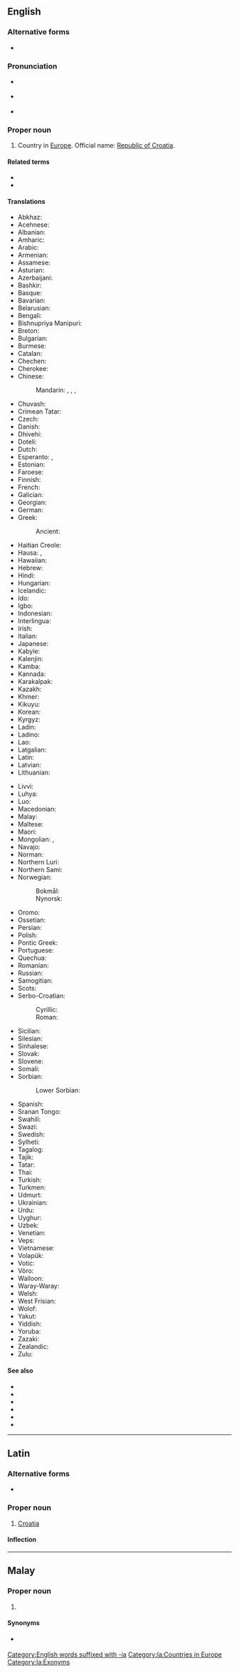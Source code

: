 {{also|Croația|Crô-a-ti-a}}
==English==
{{wikipedia}}

===Alternative forms===
* {{alter|en|Croätia}}

===Pronunciation===
* {{a|UK}} {{IPA|/ˌkɹəʊˈeɪ.ʃə/|lang=en}}
* {{a|US}} {{IPA|/ˌkɹoʊˈeɪ.ʃə/|lang=en}}
* {{audio|en-us-Croatia.ogg|Audio (US)|lang=en}}

===Proper noun===
{{en-proper noun}}

# {{senseid|en|Q224}}Country in [[Europe]]. Official name: [[Republic of Croatia]].

====Related terms====
* {{l|en|Croat}}
* {{l|en|Croatian}}

====Translations====
{{trans-top|id=Q224|country in Europe}}
* Abkhaz: {{t|ab|Хорватиа}}
* Acehnese: {{t|ace|Kroasia}}
* Albanian: {{t+|sq|Kroacia}}
* Amharic: {{t|am|ክሮኤሽያ}}
* Arabic: {{t|ar|كُرُوَاتِيَا|f}}
* Armenian: {{t|hy|Խորվաթիա}}
* Assamese: {{t|as|কোৰেছিয়া}}
* Asturian: {{t+|ast|Croacia|f}}
* Azerbaijani: {{t+|az|Xorvatiya}}
* Bashkir: {{t|ba|Хорватия}}
* Basque: {{t+|eu|Kroazia}}
* Bavarian: {{t|bar|Kroazien}}
* Belarusian: {{t|be|Харва́тыя|f}}
* Bengali: {{t|bn|ক্রোয়েশিয়া}}
* Bishnupriya Manipuri: {{t|bpy|ক্রোয়েশিয়া}}
* Breton: {{t|br|Kroatia}}
* Bulgarian: {{t+|bg|Хърватска|f}}
* Burmese: {{t|my|ခရိုအေးရှား}}
* Catalan: {{t+|ca|Croàcia}}
* Chechen: {{t|ce|Хорвати}}
* Cherokee: {{t|chr|ᎧᎶᎡᏏᎠ}}
* Chinese:
*: Mandarin: {{t+|cmn|克羅地亞}}, {{t+|cmn|克罗地亚|tr=Kèluódìyà}}, {{t+|cmn|克羅埃西亞}}, {{t+|cmn|克罗埃西亚|tr=Kèluóāixīyà}}
* Chuvash: {{t|cv|Хорвати}}
* Crimean Tatar: {{t|crh|Hırvatistan}}
* Czech: {{t+|cs|Chorvatsko|n}}
* Danish: {{t+|da|Kroatien}}
* Dhivehi: {{t|dv|ކުރޮއޭޝިއާ}}
* Doteli: {{t|dty|क्रोएसिया}}
* Dutch: {{t+|nl|Kroatië|n}}
* Esperanto: {{t+|eo|Kroatio}}, {{t|eo|Kroatujo}}
* Estonian: {{t+|et|Horvaatia}}
* Faroese: {{t|fo|Kroatia|f|n}}
* Finnish: {{t+|fi|Kroatia}}
* French: {{t+|fr|Croatie|f}}
* Galician: {{t+|gl|Croacia|f}}
* Georgian: {{t+|ka|ხორვატია}}
* German: {{t+|de|Kroatien|n}}
* Greek: {{t+|el|Κροατία|f}}
*: Ancient: {{t-needed|grc}}
* Haitian Creole: {{t|ht|Kwoasi}}
* Hausa: {{t|ha|Croatia}}, {{t|ha|Kroatiya}}
* Hawaiian: {{t|haw|Koloatia}}
* Hebrew: {{t+|he|קְרוֹאַטְיָה|f|tr=kroatya}}
* Hindi: {{t+|hi|क्रोएशिया}}
* Hungarian: {{t+|hu|Horvátország}}
* Icelandic: {{t+|is|Króatía|f}}
* Ido: {{t+|io|Kroatia}}
* Igbo: {{t-needed|ig}}
* Indonesian: {{t+|id|Kroasia}}
* Interlingua: {{t|ia|Croatia}}
* Irish: {{t|ga|[[An]] [[Cróit|Chróit]]|f}}
* Italian: {{t+|it|Croazia}}
* Japanese: {{t+|ja|クロアチア|tr=Kuroachia}}
* Kabyle: {{t|kab|Kruwatya}}
* Kalenjin: {{t|kln|Korasia}}
* Kamba: {{t|kam|Korasia}}
* Kannada: {{t|kn|ಕ್ರೊಯೆಶಿಯ}}
* Karakalpak: {{t|kaa|Xorvatiya}}
* Kazakh: {{t|kk|Хыруатстан}}
* Khmer: {{t+|km|ក្រូអាស៊ី}}
* Kikuyu: {{t|ki|Korasia}}
* Korean: {{t|ko|^크로아티아}}
* Kyrgyz: {{t|ky|Хорватия}}
* Ladin: {{t-needed|lld}}
* Ladino: {{t-needed|lad}}
* Lao: {{t+|lo|ໂຄຣເອເຊຍ|tr=khrō 'ē sīa}}<!--manual translit required-->
* Latgalian: {{t|ltg|Horvateja}}
* Latin: {{t-needed|la}}
* Latvian: {{t|lv|Horvātija|f}}
* Lithuanian: {{t+|lt|Kroatija|f}}
{{trans-mid}}
* Livvi: {{t|olo|Horvatii}}
* Luhya: {{t|luy|Korasia}}
* Luo: {{t|luo|Korasia}}
* Macedonian: {{t+|mk|Хрватска|f}}
* Malay: {{t|ms|Croatia}}
* Maltese: {{t|mt|[[il-]][[Kroazja]]|f}}
* Maori: {{t|mi|Koroātia}}
* Mongolian: {{t|mn|Хорват}}, {{t|mn|Хорвати}}
* Navajo: {{t|nv|Kwóóʼad bikéyah|sc=Latn}}
* Norman: {{t|nrf|Croatie|f}}
* Northern Luri: {{t|lrc|کوروڤاسی}}
* Northern Sami: {{t|se|Kroatia}}
* Norwegian:
*: Bokmål: {{t+|nb|Kroatia|n}}
*: Nynorsk: {{t+|nn|Kroatia|n}}
* Oromo: {{t|om|Kirooshiyaa}}
* Ossetian: {{t|os|Хорвати}}
* Persian: {{t+|fa|کرواسی|tr=koroâsi}}
* Polish: {{t+|pl|Chorwacja}}
* Pontic Greek: {{t|pnt|Κροατία}}
* Portuguese: {{t+|pt|Croácia|f}}
* Quechua: {{t|qu|Hurwatsuyu}}
* Romanian: {{t+|ro|Croația|f}}
* Russian: {{t+|ru|Хорва́тия|f}}
* Samogitian: {{t|sgs|Kruoatėjė}}
* Scots: {{t|sco|Croatie}}
* Serbo-Croatian:
*: Cyrillic: {{t|sh|Хр̀ва̄тска|f}}
*: Roman: {{t+|sh|Hr̀vātskā|f}}
* Sicilian: {{t|scn|Croazzia|f}}
* Silesian: {{t|szl|Chorwacyjo|f}}
* Sinhalese: {{t|si|ක්‍රොඒෂියාව}}
* Slovak: {{t+|sk|Chorvátsko|n}}
* Slovene: {{t+|sl|Hrváška|f}}
* Somali: {{t|so|Kuruweshiya}}
* Sorbian:
*: Lower Sorbian: {{t|dsb|Chorwatska|m}}
* Spanish: {{t+|es|Croacia|f}}
* Sranan Tongo: {{t|srn|Krvatkondre|m}}
* Swahili: {{t+|sw|Korasia}}
* Swazi: {{t|ss|IKhuroshiya}}
* Swedish: {{t+|sv|Kroatien}}
* Sylheti: {{t|syl|ꠇꠥꠞꠦꠡꠤꠀ}}
* Tagalog: {{t|tl|Kroasya}}
* Tajik: {{t|tg|Хорватия}}
* Tatar: {{t|tt|Хорватия}}
* Thai: {{t+|th|โครเอเชีย}}
* Turkish: {{t+|tr|Hırvatistan}}
* Turkmen: {{t|tk|Horwatiýa}}
* Udmurt: {{t|udm|Хорватия}}
* Ukrainian: {{t+|uk|Хорва́тія|f}}
* Urdu: {{t|ur|کرویشیا|tr=kroēśiyā}}
* Uyghur: {{t|ug|كرودىيە}}
* Uzbek: {{t+|uz|Xorvatiya}}
* Venetian: {{t|vec|Croàsia}}
* Veps: {{t-needed|vep}}
* Vietnamese: {{t|vi|Crô-a-ti-a}}
* Volapük: {{t+|vo|Kroasän}}
* Votic: {{t-needed|vot}}
* Võro: {{t-needed|vro}}
* Walloon: {{t+|wa|Crowaceye}}
* Waray-Waray: {{t|war|Kroasya}}
* Welsh: {{t|cy|Croatia}}
* West Frisian: {{t|fy|Kroaasje}}
* Wolof: {{t|wo|Korwaasi}}
* Yakut: {{t|sah|Хорватия}}
* Yiddish: {{t|yi|קראָאַטיע}}
* Yoruba: {{t|yo|Kòróátíà}}
* Zazaki: {{t|zza|Xırvatıstan}} {{qualifier|Southern Zazaki}}
* Zealandic: {{t|zea|Kroaotië}}
* Zulu: {{t|zu|IKrowati}}
{{trans-bottom}}

====See also====
* {{l|en|Appendix:Place names in Croatia}}
* {{list:countries of Europe/en}}{{topics|en|Countries in Europe}}
* {{l|en|Dalmatia}}
* {{l|en|Istria}}
* {{l|en|Ragusa}}
* {{l|en|Slavonia}}

{{topics|en|Croatia|Exonyms}}

[[Category:English words suffixed with -ia]]

----

==Latin==
{{wikipedia|lang=la}}

===Alternative forms===
* {{alter|la|Chroātia}}

===Proper noun===
{{la-proper noun|Croātia|Croātiae|f|first}}

# {{lb|la|medieval|New Latin}} [[#English|Croatia]]

====Inflection====
{{la-decl-1st|num=sg|Croāti}}

[[Category:la:Countries in Europe]]
[[Category:la:Exonyms]]

----

==Malay==

===Proper noun===
{{ms-proper noun}}

# {{lb|ms|Malaysia}} {{l|en|Croatia}}

====Synonyms====
* {{q|Indonesia}} {{l|ms|Kroasia}}